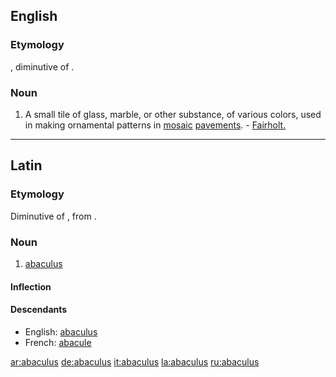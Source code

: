 ==English==

===Etymology===
{{etyl|la}}, diminutive of {{term|abacus}}.

===Noun===
{{en-noun|abaculi}}

# {{archaic}} A small tile of glass, marble, or other substance, of various colors, used in making ornamental patterns in [[mosaic]] [[pavements]]. - [[Fairholt.]]

----

==Latin==

===Etymology===
Diminutive of {{term|abacus||a square board|lang=la}}, from {{etyl|grc|la}} {{term|sc=polytonic|ἄβαξ|tr=abax||board}}.

===Noun===
{{la-noun|abaculus|abaculi|abaculī|m|second}}

# [[abaculus#English|abaculus]]

====Inflection====
{{la-decl-2nd|abacul}}

====Descendants====
* English: [[abaculus#English|abaculus]]
* French: [[abacule]]

[[ar:abaculus]]
[[de:abaculus]]
[[it:abaculus]]
[[la:abaculus]]
[[ru:abaculus]]